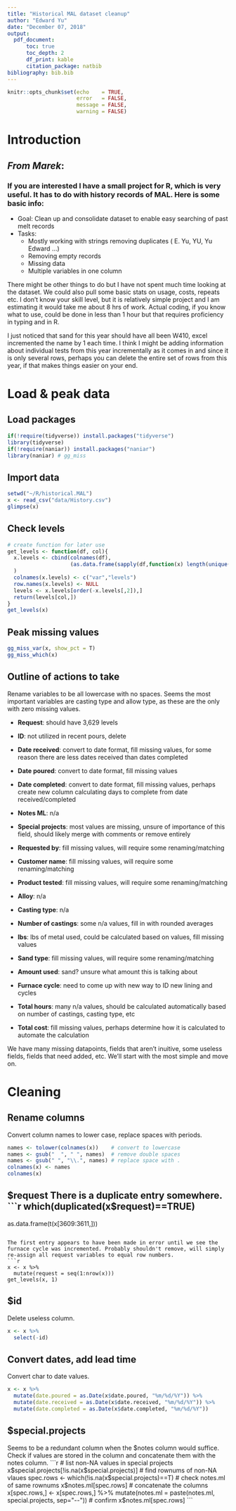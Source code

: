 ```yaml
---
title: "Historical MAL dataset cleanup"
author: "Edward Yu"
date: "December 07, 2018"
output:
  pdf_document:
      toc: true
      toc_depth: 2
      df_print: kable
      citation_package: natbib
bibliography: bib.bib
---
```


```r
knitr::opts_chunk$set(echo    = TRUE,
                      error   = FALSE,
                      message = FALSE,
                      warning = FALSE)
```

# Introduction
## *From Marek*: 
### If you are interested I have a small project for R, which is very useful. It has to do with history records of MAL. Here is some basic info:
  
  * Goal: Clean up and consolidate dataset to enable easy searching of past melt
records
  * Tasks: 
    + Mostly working with strings removing duplicates ( E. Yu, YU, Yu Edward …)
    + Removing empty records
    + Missing data
    + Multiple variables in one column
  
There might be other things to do but I have not spent much time looking at the dataset. We could also pull some basic stats on usage, costs, repeats etc. I don’t know your skill level, but it is relatively simple project and I am estimating it would take me about 8 hrs of work. Actual coding, if you know what to use, could be done in less than 1 hour but that requires proficiency in typing and in R.  

I just noticed that sand for this year should have all been W410, excel incremented the name by 1 each time. I think I might be adding information about individual tests from this year incrementally as it comes in and since it is only several rows, perhaps you can delete the entire set of rows from this year, if that makes things easier on your end.

# Load & peak data
## Load packages 
```r
if(!require(tidyverse)) install.packages("tidyverse")
library(tidyverse)
if(!require(naniar)) install.packages("naniar")
library(naniar) # gg_miss
```

## Import data
```r
setwd("~/R/historical.MAL")
x <- read_csv("data/History.csv")
glimpse(x)
```

## Check levels
```r
# create function for later use
get_levels <- function(df, col){
  x.levels <- cbind(colnames(df),
                    (as.data.frame(sapply(df,function(x) length(unique(x)))))
  )
  colnames(x.levels) <- c("var","levels")
  row.names(x.levels) <- NULL
  levels <- x.levels[order(-x.levels[,2]),]
  return(levels[col,])
}
get_levels(x)
```

## Peak missing values
```r
gg_miss_var(x, show_pct = T)
gg_miss_which(x)
```

## Outline of actions to take
Rename variables to be all lowercase with no spaces. Seems the most important variables are casting type and allow type, as these are the only with zero missing values.

 * **Request**: should have 3,629 levels
 * **ID**: not utilized in recent pours, delete
 
 * **Date received**: convert to date format, fill missing values, for some reason there are less dates received than dates completed
 * **Date poured**: convert to date format, fill missing values
 * **Date completed**: convert to date format, fill missing values, perhaps create new column calculating days to complete from date received/completed
 
 * **Notes ML**: n/a
 * **Special projects**: most values are missing, unsure of importance of this field, should likely merge with comments or remove entirely  
 
 * **Requested by**: fill missing values, will require some renaming/matching
 * **Customer name**: fill missing values, will require some renaming/matching
 * **Product tested**: fill missing values, will require some renaming/matching
 
 * **Alloy**: n/a
 * **Casting type**: n/a
 * **Number of castings**: some n/a values, fill in with rounded averages 
 * **lbs**: lbs of metal used, could be calculated based on values,  fill missing values
 
 * **Sand type**: fill missing values, will require some renaming/matching
 * **Amount used**: sand? unsure what amount this is talking about
 
 * **Furnace cycle**: need to come up with new way to ID new lining and cycles

 * **Total hours**: many n/a values, should be calculated automatically based on number of castings, casting type, etc
 * **Total cost**: fill missing values, perhaps determine how it is calculated to automate the calculation
 
We have many missing datapoints, fields that aren't inuitive, some useless fields, fields that need added, etc. We'll start with the most simple and move on.  

# Cleaning
## Rename columns
Convert column names to lower case, replace spaces with periods.  
```r
names <- tolower(colnames(x))    # convert to lowercase
names <- gsub("  ", " ", names)  # remove double spaces
names <- gsub(" ", "\\.", names) # replace space with .
colnames(x) <- names
colnames(x)
```

## $request
There is a duplicate entry somewhere.
```r
which(duplicated(x$request)==TRUE)
as.data.frame(t(x[3609:3611,]))
```

The first entry appears to have been made in error until we see the furnace cycle was incremented. Probably shouldn't remove, will simply re-assign all request variables to equal row numbers.  
```r
x <- x %>% 
  mutate(request = seq(1:nrow(x)))
get_levels(x, 1)
```
 
## $id
Delete useless column.
```r
x <- x %>% 
  select(-id)
```

## Convert dates, add lead time
Convert char to date values.  
```r
x <- x %>% 
  mutate(date.poured = as.Date(x$date.poured, "%m/%d/%Y")) %>% 
  mutate(date.received = as.Date(x$date.received, "%m/%d/%Y")) %>% 
  mutate(date.completed = as.Date(x$date.completed, "%m/%d/%Y"))
```




## $special.projects
Seems to be a redundant column when the $notes column would suffice. Check if values are stored in the column and concatenate them with the notes column.  
```r
# list non-NA values in special projects
x$special.projects[!is.na(x$special.projects)]
# find rownums of non-NA vlaues
spec.rows <- which(!is.na(x$special.projects)==T)
# check notes.ml of same rownums
x$notes.ml[spec.rows]
# concatenate the columns
x[spec.rows,] <- x[spec.rows,] %>%
  mutate(notes.ml = paste(notes.ml, special.projects, sep="--"))
# confirm
x$notes.ml[spec.rows]
```

